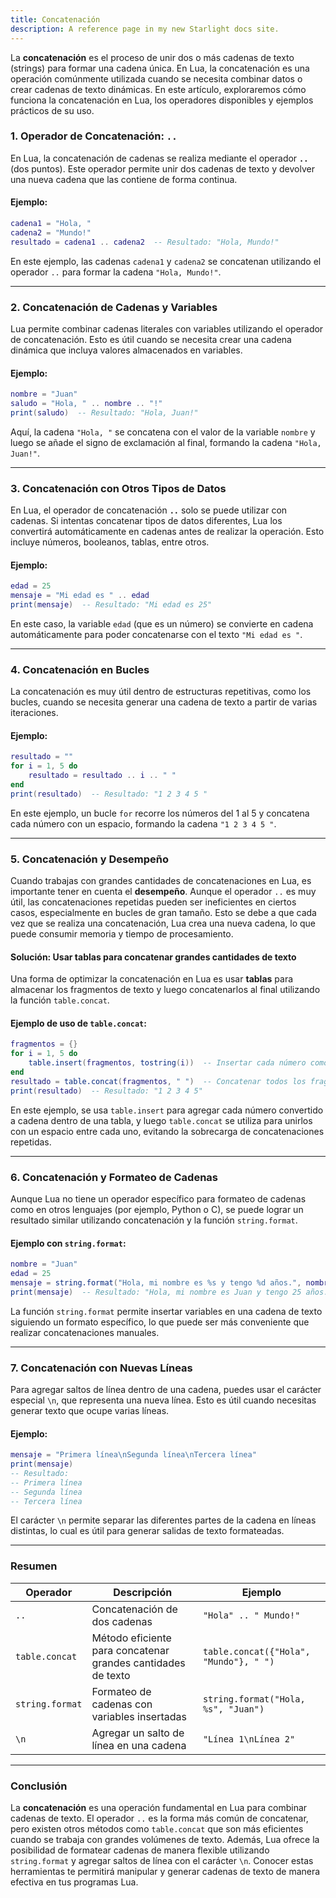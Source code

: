 ```yaml
---
title: Concatenación
description: A reference page in my new Starlight docs site.
---
```


La **concatenación** es el proceso de unir dos o más cadenas de texto (strings) para formar una cadena única. En Lua, la concatenación es una operación comúnmente utilizada cuando se necesita combinar datos o crear cadenas de texto dinámicas. En este artículo, exploraremos cómo funciona la concatenación en Lua, los operadores disponibles y ejemplos prácticos de su uso.

### 1. **Operador de Concatenación: `..`**

En Lua, la concatenación de cadenas se realiza mediante el operador **`..`** (dos puntos). Este operador permite unir dos cadenas de texto y devolver una nueva cadena que las contiene de forma continua.

#### Ejemplo:

```lua
cadena1 = "Hola, "
cadena2 = "Mundo!"
resultado = cadena1 .. cadena2  -- Resultado: "Hola, Mundo!"
```

En este ejemplo, las cadenas `cadena1` y `cadena2` se concatenan utilizando el operador `..` para formar la cadena `"Hola, Mundo!"`.

---

### 2. **Concatenación de Cadenas y Variables**

Lua permite combinar cadenas literales con variables utilizando el operador de concatenación. Esto es útil cuando se necesita crear una cadena dinámica que incluya valores almacenados en variables.

#### Ejemplo:

```lua
nombre = "Juan"
saludo = "Hola, " .. nombre .. "!"
print(saludo)  -- Resultado: "Hola, Juan!"
```

Aquí, la cadena `"Hola, "` se concatena con el valor de la variable `nombre` y luego se añade el signo de exclamación al final, formando la cadena `"Hola, Juan!"`.

---

### 3. **Concatenación con Otros Tipos de Datos**

En Lua, el operador de concatenación **`..`** solo se puede utilizar con cadenas. Si intentas concatenar tipos de datos diferentes, Lua los convertirá automáticamente en cadenas antes de realizar la operación. Esto incluye números, booleanos, tablas, entre otros.

#### Ejemplo:

```lua
edad = 25
mensaje = "Mi edad es " .. edad
print(mensaje)  -- Resultado: "Mi edad es 25"
```

En este caso, la variable `edad` (que es un número) se convierte en cadena automáticamente para poder concatenarse con el texto `"Mi edad es "`.

---

### 4. **Concatenación en Bucles**

La concatenación es muy útil dentro de estructuras repetitivas, como los bucles, cuando se necesita generar una cadena de texto a partir de varias iteraciones.

#### Ejemplo:

```lua
resultado = ""
for i = 1, 5 do
    resultado = resultado .. i .. " "
end
print(resultado)  -- Resultado: "1 2 3 4 5 "
```

En este ejemplo, un bucle `for` recorre los números del 1 al 5 y concatena cada número con un espacio, formando la cadena `"1 2 3 4 5 "`.

---

### 5. **Concatenación y Desempeño**

Cuando trabajas con grandes cantidades de concatenaciones en Lua, es importante tener en cuenta el **desempeño**. Aunque el operador `..` es muy útil, las concatenaciones repetidas pueden ser ineficientes en ciertos casos, especialmente en bucles de gran tamaño. Esto se debe a que cada vez que se realiza una concatenación, Lua crea una nueva cadena, lo que puede consumir memoria y tiempo de procesamiento.

#### Solución: Usar tablas para concatenar grandes cantidades de texto

Una forma de optimizar la concatenación en Lua es usar **tablas** para almacenar los fragmentos de texto y luego concatenarlos al final utilizando la función `table.concat`.

#### Ejemplo de uso de `table.concat`:

```lua
fragmentos = {}
for i = 1, 5 do
    table.insert(fragmentos, tostring(i))  -- Insertar cada número como cadena en la tabla
end
resultado = table.concat(fragmentos, " ")  -- Concatenar todos los fragmentos con espacio
print(resultado)  -- Resultado: "1 2 3 4 5"
```

En este ejemplo, se usa `table.insert` para agregar cada número convertido a cadena dentro de una tabla, y luego `table.concat` se utiliza para unirlos con un espacio entre cada uno, evitando la sobrecarga de concatenaciones repetidas.

---

### 6. **Concatenación y Formateo de Cadenas**

Aunque Lua no tiene un operador específico para formateo de cadenas como en otros lenguajes (por ejemplo, Python o C), se puede lograr un resultado similar utilizando concatenación y la función `string.format`.

#### Ejemplo con `string.format`:

```lua
nombre = "Juan"
edad = 25
mensaje = string.format("Hola, mi nombre es %s y tengo %d años.", nombre, edad)
print(mensaje)  -- Resultado: "Hola, mi nombre es Juan y tengo 25 años."
```

La función `string.format` permite insertar variables en una cadena de texto siguiendo un formato específico, lo que puede ser más conveniente que realizar concatenaciones manuales.

---

### 7. **Concatenación con Nuevas Líneas**

Para agregar saltos de línea dentro de una cadena, puedes usar el carácter especial `\n`, que representa una nueva línea. Esto es útil cuando necesitas generar texto que ocupe varias líneas.

#### Ejemplo:

```lua
mensaje = "Primera línea\nSegunda línea\nTercera línea"
print(mensaje)
-- Resultado:
-- Primera línea
-- Segunda línea
-- Tercera línea
```

El carácter `\n` permite separar las diferentes partes de la cadena en líneas distintas, lo cual es útil para generar salidas de texto formateadas.

---

### Resumen

| Operador    | Descripción                                 | Ejemplo                                    |
|-------------|---------------------------------------------|--------------------------------------------|
| `..`        | Concatenación de dos cadenas                | `"Hola" .. " Mundo!"`                      |
| `table.concat` | Método eficiente para concatenar grandes cantidades de texto | `table.concat({"Hola", "Mundo"}, " ")` |
| `string.format` | Formateo de cadenas con variables insertadas | `string.format("Hola, %s", "Juan")`       |
| `\n`         | Agregar un salto de línea en una cadena     | `"Línea 1\nLínea 2"`                      |

---

### Conclusión

La **concatenación** es una operación fundamental en Lua para combinar cadenas de texto. El operador `..` es la forma más común de concatenar, pero existen otros métodos como `table.concat` que son más eficientes cuando se trabaja con grandes volúmenes de texto. Además, Lua ofrece la posibilidad de formatear cadenas de manera flexible utilizando `string.format` y agregar saltos de línea con el carácter `\n`. Conocer estas herramientas te permitirá manipular y generar cadenas de texto de manera efectiva en tus programas Lua.